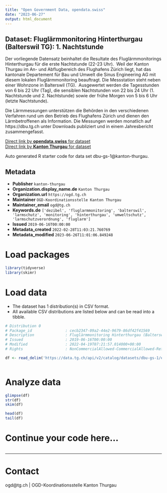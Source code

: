 ```yaml
---
title: "Open Government Data, opendata.swiss"
date: "2023-06-27"
output: html_document
---
```


## Dataset: Fluglärmmonitoring Hinterthurgau (Balterswil TG): 1. Nachtstunde

Der vorliegende Datensatz beinhaltet die Resultate des Fluglärmmonitorings Hinterthurgau für die erste Nachtstunde (22-23 Uhr).  Weil der Kanton Thurgau im An- und Abflugbereich des Flughafens Zürich liegt, hat das kantonale Departement für Bau und Umwelt die Sinus Engineering AG mit diesem lokalen Fluglärmmonitoring beauftragt. Die Messstation steht neben einer Wohnzone in Balterswil (TG). 
Ausgewertet werden die Tagesstunden von 6 bis 22 Uhr (Tag), die sensiblen Nachtstunden von 22 bis 24 Uhr (1. Nachtstunde und 2. Nachtstunde) sowie der frühe Morgen von 5 bis 6 Uhr (letzte Nachtstunde).

Die Lärmmessungen unterstützen die Behörden in den verschiedenen Verfahren rund um den Betrieb des Flughafens Zürich und dienen den Lärmbetroffenen als Information. Die Messungen werden monatlich auf https://dbu.tg.ch unter Downloads publiziert und in einem Jahresbericht
zusammengefasst.

[Direct link by **opendata.swiss** for dataset](https://opendata.swiss/de/dataset/fluglarmmonitoring-hinterthurgau-balterswil-tg-1-nachtstunde)<br>
[Direct link by **Kanton Thurgau** for dataset](https://data.tg.ch/explore/dataset/dbu-gs-1/)

Auto generated R starter code for data set dbu-gs-1@kanton-thurgau.

## Metadata

- **Publisher** `kanton-thurgau`
- **Organization.display_name.de** `Kanton Thurgau`
- **Organization.url** `https://ogd.tg.ch`
- **Maintainer** `OGD-Koordinationsstelle Kanton Thurgau`
- **Maintainer_email** `ogd@tg.ch`
- **Keywords.de** `['dezibel', 'fluglarmmonitoring', 'balterswil', 'larmschutz', 'monitoring', 'hinterthurgau', 'umweltschutz', 'larmschutzverordnung', 'fluglarm']`
- **Issued** `2019-06-16T00:00:00`
- **Metadata_created** `2022-02-28T11:03:21.760769`
- **Metadata_modified** `2023-06-26T11:01:06.849248`


# Load packages

```r

library(tidyverse)
library(skimr)

```

# Load data

-   The dataset has 1 distribution(s) in CSV format.
-   All available CSV distributions are listed below and can be read into a tibble.

```r

# Distribution 0
# Package_id               : cecb2347-09a2-44e2-9679-86df42f41569
# Description              : Fluglärmmonitoring Hinterthurgau (Balterswil TG): 1. Nachtstunde (csv)
# Issued                   : 2019-06-16T00:00:00
# Modified                 : 2022-04-19T07:21:57.014000+00:00
# Rights                   : NonCommercialAllowed-CommercialAllowed-ReferenceRequired

df <- read_delim('https://data.tg.ch/api/v2/catalog/datasets/dbu-gs-1/exports/csv')



```

# Analyze data

```r

glimpse(df)
str(df)
skim(df)

head(df)
tail(df)

```

# Continue your code here...

```r

```

------------------------------------------------------------------------

# Contact

ogd@tg.ch | OGD-Koordinationsstelle Kanton Thurgau
